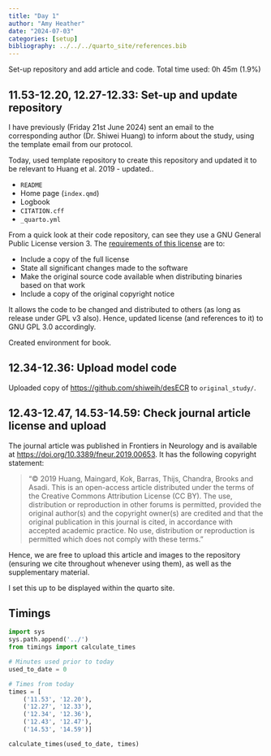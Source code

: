 ```yaml
---
title: "Day 1"
author: "Amy Heather"
date: "2024-07-03"
categories: [setup]
bibliography: ../../../quarto_site/references.bib
---
```


::: {.callout-note}

Set-up repository and add article and code. Total time used: 0h 45m (1.9%)

:::

## 11.53-12.20, 12.27-12.33: Set-up and update repository

I have previously (Friday 21st June 2024) sent an email to the corresponding author (Dr. Shiwei Huang) to inform about the study, using the template email from our protocol.

Today, used template repository to create this repository and updated it to be relevant to Huang et al. 2019 - updated..

* `README`
* Home page (`index.qmd`)
* Logbook
* `CITATION.cff`
* `_quarto.yml`

From a quick look at their code repository, can see they use a GNU General Public License version 3. The [requirements of this license](https://fossa.com/blog/open-source-software-licenses-101-gpl-v3/) are to:

* Include a copy of the full license
* State all significant changes made to the software
* Make the original source code available when distributing binaries based on that work
* Include a copy of the original copyright notice

It allows the code to be changed and distributed to others (as long as release under GPL v3 also). Hence, updated license (and references to it) to GNU GPL 3.0 accordingly.

Created environment for book.

## 12.34-12.36: Upload model code

Uploaded copy of <https://github.com/shiweih/desECR> to `original_study/`.

## 12.43-12.47, 14.53-14.59: Check journal article license and upload

The journal article was published in Frontiers in Neurology and is available at <https://doi.org/10.3389/fneur.2019.00653>. It has the following copyright statement:

> "© 2019 Huang, Maingard, Kok, Barras, Thijs, Chandra, Brooks and Asadi. This is an open-access article distributed under the terms of the Creative Commons Attribution License (CC BY). The use, distribution or reproduction in other forums is permitted, provided the original author(s) and the copyright owner(s) are credited and that the original publication in this journal is cited, in accordance with accepted academic practice. No use, distribution or reproduction is permitted which does not comply with these terms."

Hence, we are free to upload this article and images to the repository (ensuring we cite throughout whenever using them), as well as the supplementary material.

I set this up to be displayed within the quarto site.

## Timings

```python
import sys
sys.path.append('../')
from timings import calculate_times

# Minutes used prior to today
used_to_date = 0

# Times from today
times = [
    ('11.53', '12.20'),
    ('12.27', '12.33'),
    ('12.34', '12.36'),
    ('12.43', '12.47'),
    ('14.53', '14.59')]

calculate_times(used_to_date, times)
```
